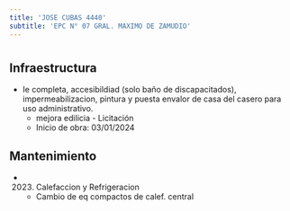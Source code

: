 ```yaml
---
title: 'JOSE CUBAS 4440'
subtitle: 'EPC N° 07 GRAL. MAXIMO DE ZAMUDIO'
---
```


#
## Infraestructura

* Ie completa, accesibildiad (solo baño de discapacitados), impermeabilizacion, pintura y puesta envalor de casa del casero para uso administrativo. 
    + mejora edilicia - Licitación 
    + Inicio de obra: 03/01/2024 






## Mantenimiento

*  (2023) Calefaccion y Refrigeracion 
    + Cambio de eq compactos de calef. central




